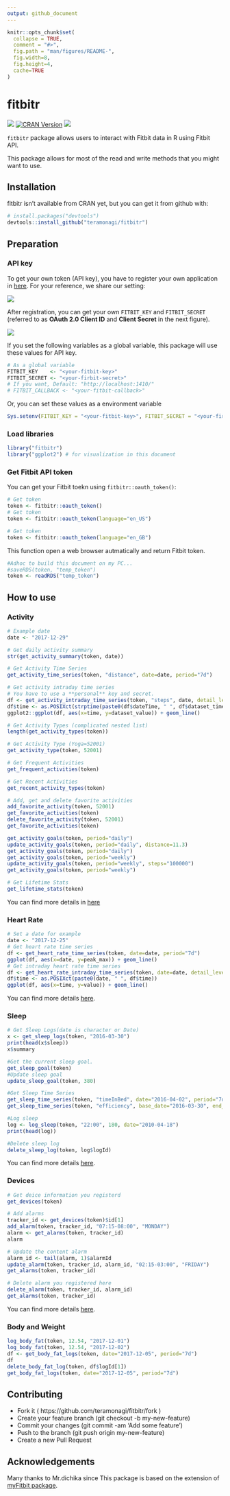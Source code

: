 ---
output: github_document
---

<!-- README.md is generated from README.Rmd. Please edit that file -->

```{r, echo = FALSE}
knitr::opts_chunk$set(
  collapse = TRUE,
  comment = "#>",
  fig.path = "man/figures/README-",
  fig.width=8,
  fig.height=4,
  cache=TRUE
)
```

# fitbitr 

![](https://travis-ci.org/teramonagi/fitbitr.svg?branch=master)
[![CRAN Version](http://www.r-pkg.org/badges/version/fitbitr)](http://cran.rstudio.com/web/packages/fitbitr) 
![](http://cranlogs.r-pkg.org/badges/grand-total/fitbitr)

`fitbitr` package allows users to interact with Fitbit data in R using Fitbit API.

This package allows for most of the read and write methods that you might want to use. 

## Installation
fitbitr isn't available from CRAN yet, but you can get it from github with:
```{r, eval=FALSE}
# install.packages("devtools")
devtools::install_github("teramonagi/fitbitr")
```

## Preparation  
### API key
To get your own token (API key), you have to register your own application in [here](https://dev.fitbit.com/apps/new).
For your reference, we share our setting:

<div style="width:300px;">
![](man/figures/register_app.png)
</div>

After registration, you can get your own `FITBIT_KEY` and `FITBIT_SECRET` (referred to as **OAuth 2.0 Client ID** and **Client Secret** in the next figure).

<div style="width: 50%;">
![](man/figures/manage_my_apps.png)
</div>

If you set the following variables as a global variable, this package will use these values for API key.
```{r, eval=FALSE}
# As a global variable
FITBIT_KEY    <- "<your-fitbit-key>"
FITBIT_SECRET <- "<your-firbit-secret>"
# If you want, Default: "http://localhost:1410/"
# FITBIT_CALLBACK <- "<your-fitbit-callback>" 
```

Or, you can set these values as a environment variable
```{r, eval=FALSE}
Sys.setenv(FITBIT_KEY = "<your-fitbit-key>", FITBIT_SECRET = "<your-firbit-secret>")
```

### Load libraries
```{r}
library("fitbitr")
library("ggplot2") # for visualization in this document
```

### Get Fitbit API token
You can get your Fitbit toekn using `fitbitr::oauth_token()`:
```{r, eval=FALSE}
# Get token
token <- fitbitr::oauth_token()
# Get token
token <- fitbitr::oauth_token(language="en_US")

# Get token
token <- fitbitr::oauth_token(language="en_GB")
```
This function open a web browser autmatically and return Fitbit token.

```{r, echo=FALSE, cache=FALSE}
#Adhoc to build this document on my PC...
#saveRDS(token, "temp_token")
token <- readRDS("temp_token")
```

## How to use
### Activity
```{r}
# Example date
date <- "2017-12-29"

# Get daily activity summary
str(get_activity_summary(token, date))

# Get Activity Time Series
get_activity_time_series(token, "distance", date=date, period="7d")

# Get activity intraday time series
# You have to use a **personal** key and secret.
df <- get_activity_intraday_time_series(token, "steps", date, detail_level="15min")
df$time <- as.POSIXct(strptime(paste0(df$dateTime, " ", df$dataset_time), "%Y-%m-%d %H:%M:%S"))
ggplot2::ggplot(df, aes(x=time, y=dataset_value)) + geom_line()

# Get Activity Types (complicated nested list)
length(get_activity_types(token))

# Get Activity Type (Yoga=52001)
get_activity_type(token, 52001)

# Get Frequent Activities
get_frequent_activities(token)

# Get Recent Activities
get_recent_activity_types(token)

# Add, get and delete favorite activities
add_favorite_activity(token, 52001)
get_favorite_activities(token)
delete_favorite_activity(token, 52001)
get_favorite_activities(token)

get_activity_goals(token, period="daily")
update_activity_goals(token, period="daily", distance=11.3)
get_activity_goals(token, period="daily")
get_activity_goals(token, period="weekly")
update_activity_goals(token, period="weekly", steps="100000")
get_activity_goals(token, period="weekly")

# Get Lifetime Stats
get_lifetime_stats(token)
```

You can find more details in [here](https://dev.fitbit.com/docs/activity/)

### Heart Rate
```{r}
# Set a date for example
date <- "2017-12-25"
# Get heart rate time series
df <- get_heart_rate_time_series(token, date=date, period="7d")
ggplot(df, aes(x=date, y=peak_max)) + geom_line()
# Get intraday heart rate time series
df <- get_heart_rate_intraday_time_series(token, date=date, detail_level="15min")
df$time <- as.POSIXct(paste0(date, " ", df$time))
ggplot(df, aes(x=time, y=value)) + geom_line()
```

You can find more details [here](https://dev.fitbit.com/docs/heart-rate/).

### Sleep
```{r}
# Get Sleep Logs(date is character or Date)
x <- get_sleep_logs(token, "2016-03-30")
print(head(x$sleep))
x$summary

#Get the current sleep goal.
get_sleep_goal(token)
#Update sleep goal
update_sleep_goal(token, 380)

#Get Sleep Time Series
get_sleep_time_series(token, "timeInBed", date="2016-04-02", period="7d")
get_sleep_time_series(token, "efficiency", base_date="2016-03-30", end_date="2016-03-30")

#Log sleep
log <- log_sleep(token, "22:00", 180, date="2010-04-18")
print(head(log))

#Delete sleep log
delete_sleep_log(token, log$logId)
```

You can find more details [here](https://dev.fitbit.com/docs/sleep/).

### Devices 
```{r}
# Get deice information you registerd
get_devices(token)
```

```{r}
# Add alarms
tracker_id <- get_devices(token)$id[1]
add_alarm(token, tracker_id, "07:15-08:00", "MONDAY")
alarm <- get_alarms(token, tracker_id)
alarm
```

```{r}
# Update the content alarm
alarm_id <- tail(alarm, 1)$alarmId
update_alarm(token, tracker_id, alarm_id, "02:15-03:00", "FRIDAY")
get_alarms(token, tracker_id)
```

```{r}
# Delete alarm you registered here
delete_alarm(token, tracker_id, alarm_id)
get_alarms(token, tracker_id)
```

You can find more details [here](https://dev.fitbit.com/docs/devices/).

### Body and Weight
```{r}
log_body_fat(token, 12.54, "2017-12-01")
log_body_fat(token, 12.54, "2017-12-02")
df <- get_body_fat_logs(token, date="2017-12-05", period="7d")
df
delete_body_fat_log(token, df$logId[1])
get_body_fat_logs(token, date="2017-12-05", period="7d")
```

## Contributing
- Fork it ( https://github.com/teramonagi/fitbitr/fork )
- Create your feature branch (git checkout -b my-new-feature)
- Commit your changes (git commit -am 'Add some feature')
- Push to the branch (git push origin my-new-feature)
- Create a new Pull Request

## Acknowledgements

Many thanks to Mr.dichika since This package is based on the extension of [myFitbit package](https://github.com/dichika/myFitbit).

<!--
Future implementation
### Food Logging
You can find more details [here](https://dev.fitbit.com/docs/food-logging/).
### Friends
You can find more details [here](https://dev.fitbit.com/docs/friends/).

### Subscriptions
- https://dev.fitbit.com/docs/subscriptions/

### User
- https://dev.fitbit.com/docs/user/
### Body & Weight
You can find more details in [here](https://dev.fitbit.com/docs/body/)

-->
